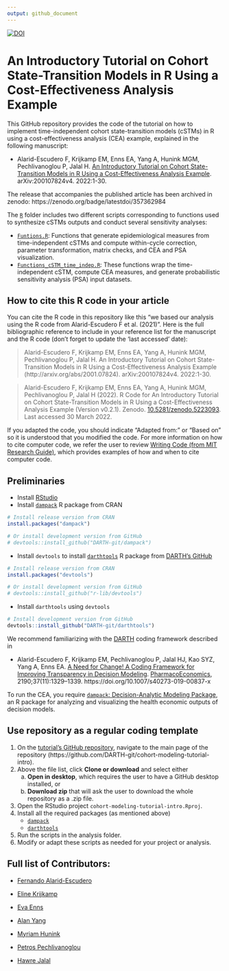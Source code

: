 ```yaml
---
output: github_document
---
```


<!-- README.md is generated from README.Rmd. Please edit that file -->
[![DOI](https://zenodo.org/badge/357362984.svg)](https://zenodo.org/badge/latestdoi/357362984)

# An Introductory Tutorial on Cohort State-Transition Models in R Using a Cost-Effectiveness Analysis Example

This GitHub repository provides the code of the tutorial on how to implement time-independent cohort state-transition models (cSTMs) in R using a cost-effectiveness analysis (CEA) example, explained in the following manuscript: 

- Alarid-Escudero F, Krijkamp EM, Enns EA, Yang A, Hunink MGM, Pechlivanoglou P, Jalal H. [An Introductory Tutorial on Cohort State-Transition Models in R Using a Cost-Effectiveness Analysis Example](http://arxiv.org/abs/2001.07824). arXiv:200107824v4. 2022:1-30.

The release that accompanies the published article has been archived in zenodo: https://zenodo.org/badge/latestdoi/357362984

The [`R`](https://github.com/DARTH-git/cohort-modeling-tutorial-intro/tree/main/R) folder includes two different scripts corresponding to functions used to synthesize cSTMs outputs and conduct several sensitivity analyses:

   - [`Funtions.R`](https://github.com/DARTH-git/cohort-modeling-tutorial-intro/blob/main/R/Functions.R): Functions that generate epidemiological measures from time-independent cSTMs and compute within-cycle correction, parameter transformation, matrix checks, and CEA and PSA visualization.
   - [`Functions_cSTM_time_indep.R`](https://github.com/DARTH-git/cohort-modeling-tutorial-intro/blob/main/R/Functions_cSTM_time_indep.R): These functions wrap the time-independent cSTM, compute CEA measures, and generate probabilistic sensitivity analysis (PSA) input datasets.

## How to cite this R code in your article

You can cite the R code in this repository like this "we based our analysis using the R code from Alarid-Escudero F et al. (2021)". Here is the full bibliographic reference to include in your reference list for the manuscript and the R code (don't forget to update the 'last accessed' date):

> Alarid-Escudero F, Krijkamp EM, Enns EA, Yang A, Hunink MGM, Pechlivanoglou P, Jalal H. An Introductory Tutorial on Cohort State-Transition Models in R Using a Cost-Effectiveness Analysis Example (http://arxiv.org/abs/2001.07824). arXiv:200107824v4. 2022:1-30. 

> Alarid-Escudero F, Krijkamp EM, Enns EA, Yang A, Hunink MGM, Pechlivanoglou P, Jalal H (2022). R Code for An Introductory Tutorial on Cohort State-Transition Models in R Using a Cost-Effectiveness Analysis Example (Version v0.2.1). Zenodo. [10.5281/zenodo.5223093](https://www.doi.org/10.5281/zenodo.5223093). Last accessed 30 March 2022.

If you adapted the code, you should indicate "Adapted from:" or "Based on" so it is understood that you modified the code. For more information on how to cite computer code, we refer the user to review [Writing Code (from MIT Research Guide)](https://integrity.mit.edu/handbook/writing-code), which provides examples of how and when to cite computer code.

## Preliminaries
- Install [RStudio](https://www.rstudio.com/products/rstudio/download/)
- Install [`dampack`](https://cran.r-project.org/web/packages/dampack/index.html) R package from CRAN
```r
# Install release version from CRAN
install.packages("dampack")

# Or install development version from GitHub
# devtools::install_github("DARTH-git/dampack")
```
- Install `devtools` to install [`darthtools`](https://github.com/DARTH-git/darthtools) R package from [DARTH's GitHub](https://github.com/DARTH-git)
```r
# Install release version from CRAN
install.packages("devtools")

# Or install development version from GitHub
# devtools::install_github("r-lib/devtools")
```
- Install `darthtools` using `devtools`
```r
# Install development version from GitHub
devtools::install_github("DARTH-git/darthtools")
```
We recommend familiarizing with the [DARTH](http://darthworkgroup.com) coding framework described in 

- Alarid-Escudero F, Krijkamp EM, Pechlivanoglou P, Jalal HJ, Kao SYZ, Yang A, Enns EA. [A Need for Change! A Coding Framework for Improving Transparency in Decision Modeling](https://link.springer.com/article/10.1007/s40273-019-00837-x). [PharmacoEconomics](https://www.springer.com/journal/40273), 2190;37(11):1329–1339. https://doi.org/10.1007/s40273-019-00837-x

To run the CEA, you require [`dampack`: Decision-Analytic Modeling Package](https://cran.r-project.org/web/packages/dampack/index.html), an R package for analyzing and visualizing the health economic outputs of decision models.

## Use repository as a regular coding template
1. On the [tutorial's GitHub repository](https://github.com/DARTH-git/cohort-modeling-tutorial-intro), navigate to the main page of the repository (https://github.com/DARTH-git/cohort-modeling-tutorial-intro).
2. Above the file list, click **Clone or download** and select either 
    a. **Open in desktop**, which requires the user to have a GitHub desktop installed, or
    b. **Download zip** that will ask the user to download the whole repository as a .zip file.
3. Open the RStudio project `cohort-modeling-tutorial-intro.Rproj`.
4. Install all the required packages (as mentioned above)
    - [`dampack`](https://cran.r-project.org/web/packages/dampack/index.html)
    - [`darthtools`](https://github.com/DARTH-git/darthtools)
5. Run the scripts in the analysis folder.
6. Modify or adapt these scripts as needed for your project or analysis.

## Full list of Contributors:

  * [Fernando Alarid-Escudero](https://github.com/feralaes)
  
  * [Eline Krijkamp](https://github.com/krijkamp) 

  * [Eva Enns](https://github.com/evaenns)
  
  * [Alan Yang](https://github.com/alanyang0924)  
  
  * [Myriam Hunink](http://www.erasmus-epidemiology.nl/people/profile.php?id=45)
  
  * [Petros Pechlivanoglou](https://github.com/ppehli)
  
  * [Hawre Jalal](https://github.com/hjalal)
